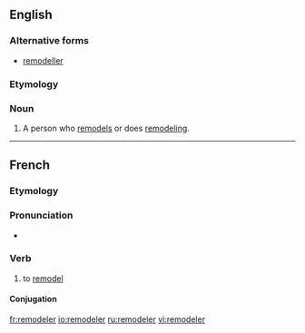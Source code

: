 ==English==

===Alternative forms===
* [[remodeller]]

===Etymology===
{{suffix|remodel|er}}

===Noun===
{{en-noun}}

# A person who [[remodel]]s or does [[remodeling]].

----

==French==

===Etymology===
{{prefix|re|modeler|lang=fr}}

===Pronunciation===
* {{IPA|/ʁə.mo.də.le/|lang=fr}}

===Verb===
{{fr-verb}}

# {{label|fr|transitive}} to [[remodel]]

====Conjugation====
{{fr-conj-e-er|remod|l|avoir}}

[[fr:remodeler]]
[[io:remodeler]]
[[ru:remodeler]]
[[vi:remodeler]]